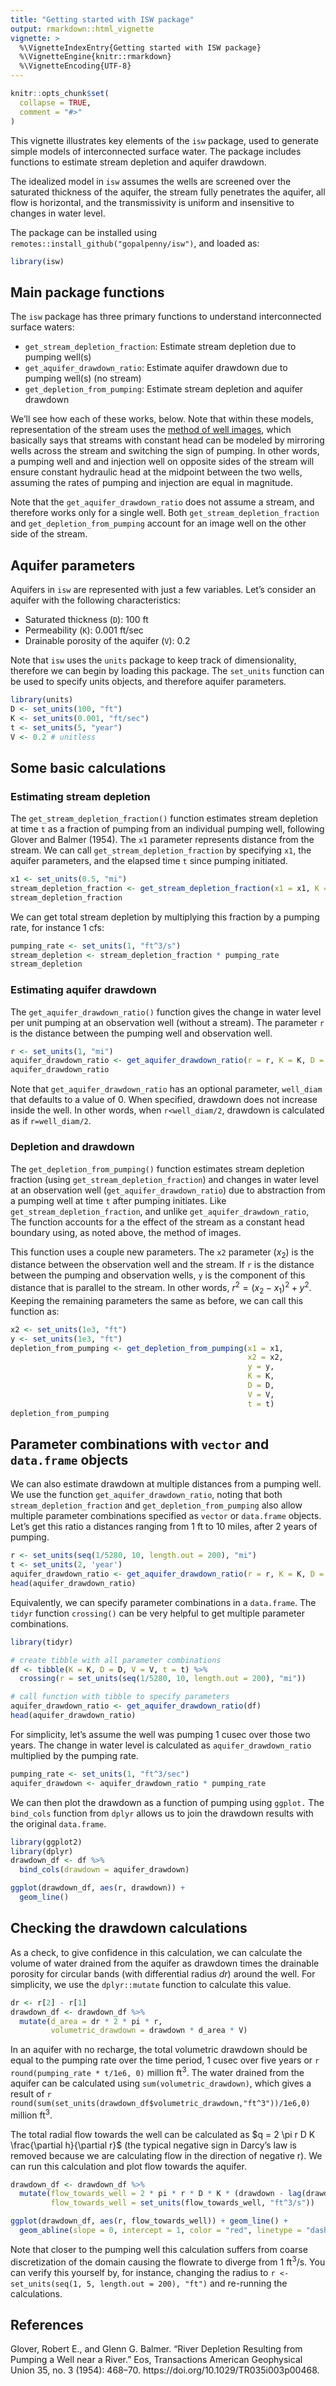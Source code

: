 ```yaml
---
title: "Getting started with ISW package"
output: rmarkdown::html_vignette
vignette: >
  %\VignetteIndexEntry{Getting started with ISW package}
  %\VignetteEngine{knitr::rmarkdown}
  %\VignetteEncoding{UTF-8}
---
```


```r
knitr::opts_chunk$set(
  collapse = TRUE,
  comment = "#>"
)
```

This vignette illustrates key elements of the `isw` package, used to generate
simple models of interconnected surface water. The package includes functions to
estimate stream depletion and aquifer drawdown.

The idealized model in `isw` assumes the wells are screened over the saturated thickness of the aquifer, the stream fully penetrates the aquifer, all flow is horizontal, and the transmissivity is uniform and insensitive to changes in water level.

The package can be installed using `remotes::install_github("gopalpenny/isw")`, and loaded
as:

```r
library(isw)
```

## Main package functions

The `isw` package has three primary functions to understand interconnected surface waters:

* `get_stream_depletion_fraction`: Estimate stream depletion due to pumping well(s)
* `get_aquifer_drawdown_ratio`: Estimate aquifer drawdown due to pumping well(s) (no stream)
* `get_depletion_from_pumping`: Estimate stream depletion and aquifer drawdown

We'll see how each of these works, below. Note that within these models, representation
of the stream uses the [method of well images](https://gopalpenny.github.io/anem/articles/anem-vignette.html),
which basically says that streams with constant head can be modeled by mirroring
wells across the stream and switching the sign of pumping. In other words, a pumping well and
and injection well on opposite sides of the stream will ensure constant hydraulic head
at the midpoint between the two wells, assuming the rates of pumping and injection
are equal in magnitude. 

Note that the `get_aquifer_drawdown_ratio` does not assume a stream, and therefore
works only for a single well. Both `get_stream_depletion_fraction` and `get_depletion_from_pumping`
account for an image well on the other side of the stream.

## Aquifer parameters 

Aquifers in `isw` are represented with just a few variables. Let's consider an 
aquifer with the following characteristics:

- Saturated thickness (`D`): 100 ft
- Permeability (`K`): 0.001 ft/sec
- Drainable porosity of the aquifer (`V`): 0.2

Note that `isw` uses the `units` package to keep track of dimensionality, 
therefore we can begin by loading this package. The `set_units` function can be 
used to specify units objects, and therefore aquifer parameters.

```r
library(units)
D <- set_units(100, "ft")
K <- set_units(0.001, "ft/sec")
t <- set_units(5, "year")
V <- 0.2 # unitless
```

## Some basic calculations

### Estimating stream depletion

The `get_stream_depletion_fraction()` function estimates stream depletion at time `t` as a
fraction of pumping from an individual pumping well, following Glover and Balmer (1954). The
`x1` parameter represents distance from the stream. We can call `get_stream_depletion_fraction`
by specifying `x1`, the aquifer parameters, and the elapsed time `t` since pumping initiated.

```r
x1 <- set_units(0.5, "mi")
stream_depletion_fraction <- get_stream_depletion_fraction(x1 = x1, K = K, D = D, V = V, t = t)
stream_depletion_fraction
```

We can get total stream depletion by multiplying this fraction by a pumping rate,
for instance 1 cfs:

```r
pumping_rate <- set_units(1, "ft^3/s")
stream_depletion <- stream_depletion_fraction * pumping_rate
stream_depletion
```

### Estimating aquifer drawdown

The `get_aquifer_drawdown_ratio()` function gives the change in water level per unit pumping
at an observation well (without a stream). The parameter `r` is the distance between 
the pumping well and observation well.

```r
r <- set_units(1, "mi")
aquifer_drawdown_ratio <- get_aquifer_drawdown_ratio(r = r, K = K, D = D, V = V, t = t)
aquifer_drawdown_ratio
```

Note that `get_aquifer_drawdown_ratio` has an optional parameter, `well_diam` that defaults to a value of 0. When specified, drawdown does not increase inside the well. In other words, when `r<well_diam/2`, drawdown is calculated as if `r=well_diam/2`.

### Depletion and drawdown

The `get_depletion_from_pumping()` function estimates stream depletion fraction (using
`get_stream_depletion_fraction`) and changes in water level at an
observation well (`get_aquifer_drawdown_ratio`) due to abstraction from a
pumping well at time `t` after pumping initiates. Like
`get_stream_depletion_fraction`, and unlike `get_aquifer_drawdown_ratio`,
The function accounts for a the effect of the stream as a constant head
boundary using, as noted above, the method of images.

This function uses a couple new parameters. The `x2` parameter ($x_2$) is the distance 
between the observation well and the stream. If `r` is the distance between
the pumping and observation wells, `y` is the component of this distance that is
parallel to the stream. In other words, $r^2 = (x_2-x_1)^2 + y^2$. Keeping the remaining
parameters the same as before, we can call this function as:

```r
x2 <- set_units(1e3, "ft")
y <- set_units(1e3, "ft")
depletion_from_pumping <- get_depletion_from_pumping(x1 = x1,
                                                     x2 = x2,
                                                     y = y,
                                                     K = K,
                                                     D = D,
                                                     V = V,
                                                     t = t)
depletion_from_pumping
```

## Parameter combinations with `vector` and `data.frame` objects

We can also estimate drawdown at multiple distances from a pumping well. We use the 
function `get_aquifer_drawdown_ratio`, noting that both `stream_depletion_fraction`
and `get_depletion_from_pumping` also allow multiple parameter combinations specified 
as `vector` or `data.frame` objects. Let's get this ratio a distances ranging from 
1 ft to 10 miles, after 2 years of pumping.

```r
r <- set_units(seq(1/5280, 10, length.out = 200), "mi")
t <- set_units(2, 'year')
aquifer_drawdown_ratio <- get_aquifer_drawdown_ratio(r = r, K = K, D = D, V = V, t = t)
head(aquifer_drawdown_ratio)
```

Equivalently, we can specify parameter combinations in a `data.frame`. The `tidyr`
function `crossing()` can be very helpful to get multiple parameter combinations.

```r
library(tidyr)

# create tibble with all parameter combinations
df <- tibble(K = K, D = D, V = V, t = t) %>%
  crossing(r = set_units(seq(1/5280, 10, length.out = 200), "mi"))

# call function with tibble to specify parameters
aquifer_drawdown_ratio <- get_aquifer_drawdown_ratio(df)
head(aquifer_drawdown_ratio)
```


For simplicity, let's assume the well was pumping 1 cusec over those two years. The change in water level is calculated as `aquifer_drawdown_ratio` multiplied by the pumping rate.

```r
pumping_rate <- set_units(1, "ft^3/sec")
aquifer_drawdown <- aquifer_drawdown_ratio * pumping_rate
```

We can then plot the drawdown as a function of pumping using `ggplot.` The `bind_cols`
function from `dplyr` allows us to join the drawdown results with the original `data.frame`.

```r
library(ggplot2)
library(dplyr)
drawdown_df <- df %>% 
  bind_cols(drawdown = aquifer_drawdown)

ggplot(drawdown_df, aes(r, drawdown)) +
  geom_line()
```

## Checking the drawdown calculations

As a check, to give confidence in this calculation, we can calculate the volume of water drained from the aquifer as drawdown times the drainable porosity for circular bands (with differential radius $dr$) around the well. For simplicity, we use the `dplyr::mutate` function to calculate this value.

```r
dr <- r[2] - r[1]
drawdown_df <- drawdown_df %>% 
  mutate(d_area = dr * 2 * pi * r,
         volumetric_drawdown = drawdown * d_area * V)
```

In an aquifer with no recharge, the total volumetric drawdown should be equal to the pumping rate over the time period, 1 cusec over five years or `r round(pumping_rate * t/1e6, 0)` million ft^3^. The water drained from the aquifer can be calculated using `sum(volumetric_drawdown)`, which gives a result of `r round(sum(set_units(drawdown_df$volumetric_drawdown,"ft^3"))/1e6,0)` million ft^3^. 

The total radial flow towards the well can be calculated as $q = 2 \pi r D K \frac{\partial h}{\partial r}$ (the typical negative sign in Darcy's law is removed because we are calculating flow in the direction of negative r). We can run this calculation and plot flow towards the aquifer.

```r
drawdown_df <- drawdown_df %>% 
  mutate(flow_towards_well = 2 * pi * r * D * K * (drawdown - lag(drawdown)) / dr,
         flow_towards_well = set_units(flow_towards_well, "ft^3/s"))

ggplot(drawdown_df, aes(r, flow_towards_well)) + geom_line() +
  geom_abline(slope = 0, intercept = 1, color = "red", linetype = "dashed")
```

Note that closer to the pumping well this calculation suffers from coarse discretization of the domain causing the flowrate to diverge from 1 ft^3^/s. You can verify this yourself by, for instance, changing the radius to ` r <- set_units(seq(1, 5, length.out = 200), "ft")` and re-running the calculations.

## References

Glover, Robert E., and Glenn G. Balmer. “River Depletion Resulting from Pumping a Well near a River.” Eos, Transactions American Geophysical Union 35, no. 3 (1954): 468–70. https://doi.org/10.1029/TR035i003p00468.

